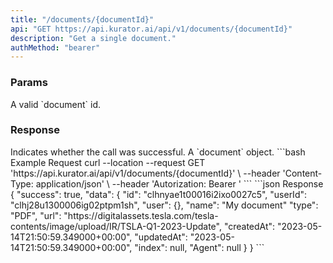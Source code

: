 ```yaml
---
title: "/documents/{documentId}"
api: "GET https://api.kurator.ai/api/v1/documents/{documentId}"
description: "Get a single document."
authMethod: "bearer"
---
```


### Params

<ParamField path="documentId" required type="string">
  A valid `document` id.
</ParamField>

### Response

<ResponseField name="success" type="boolean">
  Indicates whether the call was successful.
</ResponseField>

<ResponseField name="data" type="object">
  A `document` object.
</ResponseField>

<RequestExample>
```bash Example Request
curl --location --request GET 'https://api.kurator.ai/api/v1/documents/{documentId}' \
--header 'Content-Type: application/json' \
--header 'Autorization: Bearer <token>'
```
</RequestExample>

<ResponseExample>
```json Response
{
  "success": true,
  "data": {
    "id": "clhnyae1t00016i2ixo0027c5",
    "userId": "clhj28u1300006ig02ptpm1sh",
    "user": {},
    "name": "My document"
    "type": "PDF",
    "url": "https://digitalassets.tesla.com/tesla-contents/image/upload/IR/TSLA-Q1-2023-Update",
    "createdAt": "2023-05-14T21:50:59.349000+00:00",
    "updatedAt": "2023-05-14T21:50:59.349000+00:00",
    "index": null,
    "Agent": null
  }
}
```
</ResponseExample>
